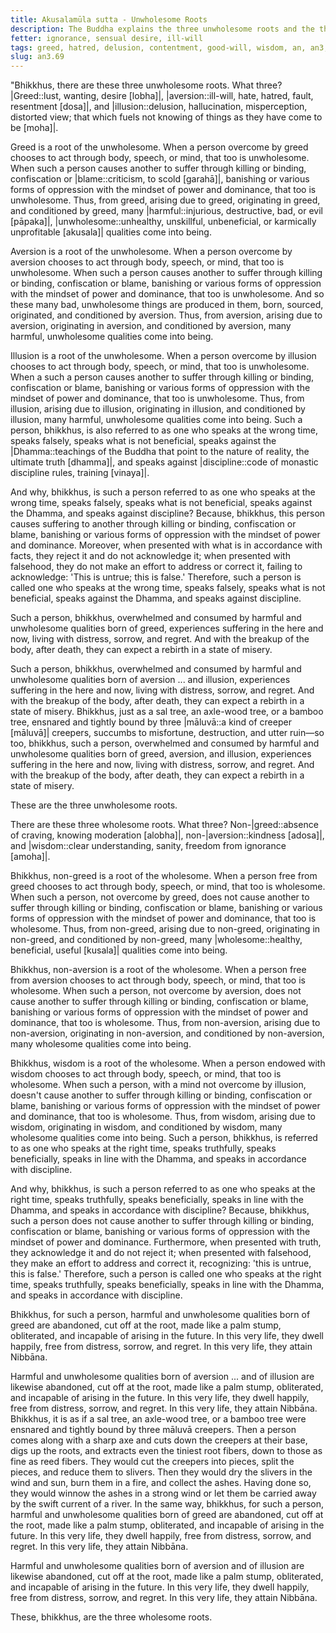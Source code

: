 ```yaml
---
title: Akusalamūla sutta - Unwholesome Roots
description: The Buddha explains the three unwholesome roots and the three wholesome roots.
fetter: ignorance, sensual desire, ill-will
tags: greed, hatred, delusion, contentment, good-will, wisdom, an, an3, unwholesome, wholesome
slug: an3.69
---
```


"Bhikkhus, there are these three unwholesome roots. What three? |Greed::lust, wanting, desire [lobha]|, |aversion::ill-will, hate, hatred, fault, resentment [dosa]|, and |illusion::delusion, hallucination, misperception, distorted view; that which fuels not knowing of things as they have come to be [moha]|.

Greed is a root of the unwholesome. When a person overcome by greed chooses to act through body, speech, or mind, that too is unwholesome. When such a person causes another to suffer through killing or binding, confiscation or |blame::criticism, to scold [garahā]|, banishing or various forms of oppression with the mindset of power and dominance, that too is unwholesome. Thus, from greed, arising due to greed, originating in greed, and conditioned by greed, many |harmful::injurious, destructive, bad, or evil [pāpaka]|, |unwholesome::unhealthy, unskillful, unbeneficial, or karmically unprofitable [akusala]| qualities come into being.

Aversion is a root of the unwholesome. When a person overcome by aversion chooses to act through body, speech, or mind, that too is unwholesome. When such a person causes another to suffer through killing or binding, confiscation or blame, banishing or various forms of oppression with the mindset of power and dominance, that too is unwholesome. And so these many bad, unwholesome things are produced in them, born, sourced, originated, and conditioned by aversion. Thus, from aversion, arising due to aversion, originating in aversion, and conditioned by aversion, many harmful, unwholesome qualities come into being.

Illusion is a root of the unwholesome. When a person overcome by illusion chooses to act through body, speech, or mind, that too is unwholesome. When a such a person causes another to suffer through killing or binding, confiscation or blame, banishing or various forms of oppression with the mindset of power and dominance, that too is unwholesome. Thus, from illusion, arising due to illusion, originating in illusion, and conditioned by illusion, many harmful, unwholesome qualities come into being. Such a person, bhikkhus, is also referred to as one who speaks at the wrong time, speaks falsely, speaks what is not beneficial, speaks against the |Dhamma::teachings of the Buddha that point to the nature of reality, the ultimate truth [dhamma]|, and speaks against |discipline::code of monastic discipline rules, training [vinaya]|.

And why, bhikkhus, is such a person referred to as one who speaks at the wrong time, speaks falsely, speaks what is not beneficial, speaks against the Dhamma, and speaks against discipline? Because, bhikkhus, this person causes suffering to another through killing or binding, confiscation or blame, banishing or various forms of oppression with the mindset of power and dominance. Moreover, when presented with what is in accordance with facts, they reject it and do not acknowledge it; when presented with falsehood, they do not make an effort to address or correct it, failing to acknowledge: 'This is untrue; this is false.' Therefore, such a person is called one who speaks at the wrong time, speaks falsely, speaks what is not beneficial, speaks against the Dhamma, and speaks against discipline.

Such a person, bhikkhus, overwhelmed and consumed by harmful and unwholesome qualities born of greed, experiences suffering in the here and now, living with distress, sorrow, and regret. And with the breakup of the body, after death, they can expect a rebirth in a state of misery.

Such a person, bhikkhus, overwhelmed and consumed by harmful and unwholesome qualities born of aversion ... and illusion, experiences suffering in the here and now, living with distress, sorrow, and regret. And with the breakup of the body, after death, they can expect a rebirth in a state of misery. Bhikkhus, just as a sal tree, an axle-wood tree, or a bamboo tree, ensnared and tightly bound by three |māluvā::a kind of creeper [māluvā]| creepers, succumbs to misfortune, destruction, and utter ruin—so too, bhikkhus, such a person, overwhelmed and consumed by harmful and unwholesome qualities born of greed, aversion, and illusion, experiences suffering in the here and now, living with distress, sorrow, and regret. And with the breakup of the body, after death, they can expect a rebirth in a state of misery.

These are the three unwholesome roots.

There are these three wholesome roots. What three? Non-|greed::absence of craving, knowing moderation [alobha]|, non-|aversion::kindness [adosa]|, and |wisdom::clear understanding, sanity, freedom from ignorance [amoha]|.

Bhikkhus, non-greed is a root of the wholesome. When a person free from greed chooses to act through body, speech, or mind, that too is wholesome. When such a person, not overcome by greed, does not cause another to suffer through killing or binding, confiscation or blame, banishing or various forms of oppression with the mindset of power and dominance, that too is wholesome. Thus, from non-greed, arising due to non-greed, originating in non-greed, and conditioned by non-greed, many |wholesome::healthy, beneficial, useful [kusala]| qualities come into being.

Bhikkhus, non-aversion is a root of the wholesome. When a person free from aversion chooses to act through body, speech, or mind, that too is wholesome. When such a person, not overcome by aversion, does not cause another to suffer through killing or binding, confiscation or blame, banishing or various forms of oppression with the mindset of power and dominance, that too is wholesome. Thus, from non-aversion, arising due to non-aversion, originating in non-aversion, and conditioned by non-aversion, many wholesome qualities come into being.

Bhikkhus, wisdom is a root of the wholesome. When a person endowed with wisdom chooses to act through body, speech, or mind, that too is wholesome. When such a person, with a mind not overcome by illusion, doesn't cause another to suffer through killing or binding, confiscation or blame, banishing or various forms of oppression with the mindset of power and dominance, that too is wholesome. Thus, from wisdom, arising due to wisdom, originating in wisdom, and conditioned by wisdom, many wholesome qualities come into being. Such a person, bhikkhus, is referred to as one who speaks at the right time, speaks truthfully, speaks beneficially, speaks in line with the Dhamma, and speaks in accordance with discipline.

And why, bhikkhus, is such a person referred to as one who speaks at the right time, speaks truthfully, speaks beneficially, speaks in line with the Dhamma, and speaks in accordance with discipline? Because, bhikkhus, such a person does not cause another to suffer through killing or binding, confiscation or blame, banishing or various forms of oppression with the mindset of power and dominance. Furthermore, when presented with truth, they acknowledge it and do not reject it; when presented with falsehood, they make an effort to address and correct it, recognizing: 'this is untrue, this is false.' Therefore, such a person is called one who speaks at the right time, speaks truthfully, speaks beneficially, speaks in line with the Dhamma, and speaks in accordance with discipline.

Bhikkhus, for such a person, harmful and unwholesome qualities born of greed are abandoned, cut off at the root, made like a palm stump, obliterated, and incapable of arising in the future. In this very life, they dwell happily, free from distress, sorrow, and regret. In this very life, they attain Nibbāna.

Harmful and unwholesome qualities born of aversion ... and of illusion are likewise abandoned, cut off at the root, made like a palm stump, obliterated, and incapable of arising in the future. In this very life, they dwell happily, free from distress, sorrow, and regret. In this very life, they attain Nibbāna. Bhikkhus, it is as if a sal tree, an axle-wood tree, or a bamboo tree were ensnared and tightly bound by three māluvā creepers. Then a person comes along with a sharp axe and cuts down the creepers at their base, digs up the roots, and extracts even the tiniest root fibers, down to those as fine as reed fibers. They would cut the creepers into pieces, split the pieces, and reduce them to slivers. Then they would dry the slivers in the wind and sun, burn them in a fire, and collect the ashes. Having done so, they would winnow the ashes in a strong wind or let them be carried away by the swift current of a river. In the same way, bhikkhus, for such a person, harmful and unwholesome qualities born of greed are abandoned, cut off at the root, made like a palm stump, obliterated, and incapable of arising in the future. In this very life, they dwell happily, free from distress, sorrow, and regret. In this very life, they attain Nibbāna.

Harmful and unwholesome qualities born of aversion and of illusion are likewise abandoned, cut off at the root, made like a palm stump, obliterated, and incapable of arising in the future. In this very life, they dwell happily, free from distress, sorrow, and regret. In this very life, they attain Nibbāna.

These, bhikkhus, are the three wholesome roots.